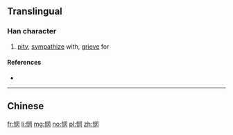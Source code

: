 {{also|憫}}
==Translingual==

===Han character===
{{Han char|rn=61|rad=心|as=07|sn=10|four=|canj=PLSK|ids=⿰忄闵}}

# [[pity]], [[sympathize]] with, [[grieve]] for

====References====
* {{Han ref|kx=0388.341|hdz=42306.140|uh=60AF|ud=24751}}

----
==Chinese==
{{zh-see|憫}}

[[fr:悯]]
[[li:悯]]
[[mg:悯]]
[[no:悯]]
[[pl:悯]]
[[zh:悯]]